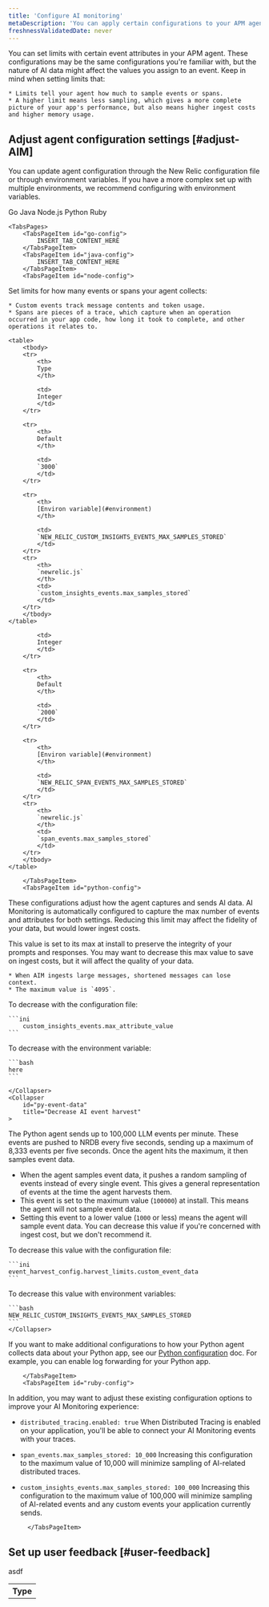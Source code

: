 ```yaml
---
title: 'Configure AI monitoring'
metaDescription: 'You can apply certain configurations to your APM agents to change how your AI data appears in New Relic.'
freshnessValidatedDate: never
---
```


You can set limits with certain event attributes in your APM agent. These configurations may be the same configurations you're familiar with, but the nature of AI data might affect the values you assign to an event. Keep in mind when setting limits that:

    * Limits tell your agent how much to sample events or spans. 
    * A higher limit means less sampling, which gives a more complete picture of your app's performance, but also means higher ingest costs and higher memory usage.


## Adjust agent configuration settings [#adjust-AIM]

You can update agent configuration through the New Relic configuration file or through environment variables. If you have a more complex set up with multiple environments, we recommend configuring with environment variables.

<Tabs>
	<TabsBar>
        <TabsBarItem id="go-config">
            Go
        </TabsBarItem>
        <TabsBarItem id="java-config">
            Java
        </TabsBarItem>
        <TabsBarItem id="node-config">
            Node.js
        </TabsBarItem>
        <TabsBarItem id="python-config">
            Python
        </TabsBarItem>
        <TabsBarItem id="ruby-config">
            Ruby
        </TabsBarItem>
    </TabsBar>

    <TabsPages>
        <TabsPageItem id="go-config">
            INSERT_TAB_CONTENT_HERE
        </TabsPageItem>
        <TabsPageItem id="java-config">
            INSERT_TAB_CONTENT_HERE
        </TabsPageItem>
        <TabsPageItem id="node-config">

Set limits for how many events or spans your agent collects:

    * Custom events track message contents and token usage.
    * Spans are pieces of a trace, which capture when an operation occurred in your app code, how long it took to complete, and other operations it relates to.

<CollapserGroup>
<Collapser
    id="custom-events-max-samples-stored"
    title="custom_events_max_samples_stored"
>

    <table>
        <tbody>
        <tr>
            <th>
            Type
            </th>

            <td>
            Integer
            </td>
        </tr>

        <tr>
            <th>
            Default
            </th>

            <td>
            `3000`
            </td>
        </tr>

        <tr>
            <th>
            [Environ variable](#environment)
            </th>

            <td>
            `NEW_RELIC_CUSTOM_INSIGHTS_EVENTS_MAX_SAMPLES_STORED`
            </td>
        </tr>
        <tr>
            <th>
            `newrelic.js`
            </th>
            <td>
            `custom_insights_events.max_samples_stored`
            </td>
        </tr>
        </tbody>
    </table>
</Collapser>
<Collapser
    id="span-events-max-samples-stored"
    title="span_events_max_samples_stored"
    >
    <table>
        <tbody>
        <tr>
            <th>
            Type
            </th>

            <td>
            Integer
            </td>
        </tr>

        <tr>
            <th>
            Default
            </th>

            <td>
            `2000`
            </td>
        </tr>

        <tr>
            <th>
            [Environ variable](#environment)
            </th>

            <td>
            `NEW_RELIC_SPAN_EVENTS_MAX_SAMPLES_STORED`
            </td>
        </tr>
        <tr>
            <th>
            `newrelic.js`
            </th>
            <td>
            `span_events.max_samples_stored`
            </td>
        </tr>
        </tbody>
    </table>
</Collapser>
</CollapserGroup>

        </TabsPageItem>
        <TabsPageItem id="python-config">

These configurations adjust how the agent captures and sends AI data. AI Monitoring is automatically configured to capture the max number of events and attributes for both settings. Reducing this limit may affect the fidelity of your data, but would lower ingest costs. 

<CollapserGroup>
    <Collapser
        id="py-attribute-limits"
        title="Decrease attribute limits on AI messages"
    >

This value is set to its max at install to preserve the integrity of your prompts and responses. You may want to decrease this max value to save on ingest costs, but it will affect the quality of your data.

    * When AIM ingests large messages, shortened messages can lose context. 
    * The maximum value is `4095`. 

To decrease with the configuration file:

    ```ini
        custom_insights_events.max_attribute_value
    ```  

To decrease with the environment variable:

    ```bash
    here
    ```
                    
    </Collapser>
    <Collapser
        id="py-event-data"
        title="Decrease AI event harvest"
    >

The Python agent sends up to 100,000 LLM events per minute. These events are pushed to NRDB every five seconds, sending up a maximum of 8,333 events per five seconds. Once the agent hits the maximum, it then samples event data.

* When the agent samples event data, it pushes a random sampling of events instead of every single event. This gives a general representation of events at the time the agent harvests them. 
* This event is set to the maximum value (`100000`) at install. This means the agent will not sample event data.
* Setting this event to a lower value (`1000` or less) means the agent will sample event data. You can decrease this value if you're concerned with ingest cost, but we don't recommend it. 

To decrease this value with the configuration file:

    ```ini
    event_harvest_config.harvest_limits.custom_event_data
    ```

To decrease this value with environment variables:

    ```bash
    NEW_RELIC_CUSTOM_INSIGHTS_EVENTS_MAX_SAMPLES_STORED
    ```
    </Collapser>
</CollapserGroup>

If you want to make additional configurations to how your Python agent collects data about your Python app, see our [Python configuration](/docs/apm/agents/python-agent/configuration/python-agent-configuration) doc. For example, you can enable log forwarding for your Python app. 

        </TabsPageItem>
        <TabsPageItem id="ruby-config">

In addition, you may want to adjust these existing configuration options to improve your AI Monitoring experience:

* `distributed_tracing.enabled: true` When Distributed Tracing is enabled on your application, you'll be able to connect your AI Monitoring events with your traces. 

* `span_events.max_samples_stored: 10_000` Increasing this configuration to the maximum value of 10,000 will minimize sampling of AI-related distributed traces.

* `custom_insights_events.max_samples_stored: 100_000` Increasing this configuration to the maximum value of 100,000 will minimize sampling of AI-related events and any custom events your application currently sends.

        </TabsPageItem>
    </TabsPages>
</Tabs>

## Set up user feedback [#user-feedback]

asdf